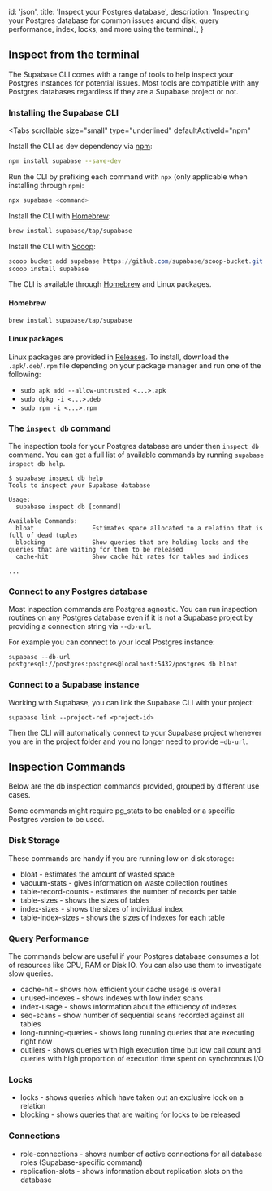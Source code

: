 
  id: 'json',
  title: 'Inspect your Postgres database',
  description: 'Inspecting your Postgres database for common issues around disk, query performance, index, locks, and more using the terminal.',
}

## Inspect from the terminal

The Supabase CLI comes with a range of tools to help inspect your Postgres instances for potential issues. Most tools are compatible with any Postgres databases regardless if they are a Supabase project or not.

### Installing the Supabase CLI

<Tabs
  scrollable
  size="small"
  type="underlined"
  defaultActiveId="npm"
>
<TabPanel id="npm" label="npm">

Install the CLI as dev dependency via [npm](https://www.npmjs.com/package/supabase):

```sh
npm install supabase --save-dev
```

Run the CLI by prefixing each command with `npx` (only applicable when installing through `npm`):

```sh
npx supabase <command>
```

</TabPanel>
<TabPanel id="macos" label="macOS">

Install the CLI with [Homebrew](https://brew.sh):

```sh
brew install supabase/tap/supabase
```

</TabPanel>
<TabPanel id="windows" label="Windows">

Install the CLI with [Scoop](https://scoop.sh):

```powershell
scoop bucket add supabase https://github.com/supabase/scoop-bucket.git
scoop install supabase
```

</TabPanel>
<TabPanel id="linux" label="Linux">

The CLI is available through [Homebrew](https://brew.sh) and Linux packages.

#### Homebrew

```sh
brew install supabase/tap/supabase
```

#### Linux packages

Linux packages are provided in [Releases](https://github.com/supabase/cli/releases).
To install, download the `.apk`/`.deb`/`.rpm` file depending on your package manager
and run one of the following:

- `sudo apk add --allow-untrusted <...>.apk`
- `sudo dpkg -i <...>.deb`
- `sudo rpm -i <...>.rpm`

</TabPanel>
</Tabs>

### The `inspect db` command

The inspection tools for your Postgres database are under then `inspect db` command. You can get a full list of available commands by running `supabase inspect db help`.

```
$ supabase inspect db help
Tools to inspect your Supabase database

Usage:
  supabase inspect db [command]

Available Commands:
  bloat                Estimates space allocated to a relation that is full of dead tuples
  blocking             Show queries that are holding locks and the queries that are waiting for them to be released
  cache-hit            Show cache hit rates for tables and indices

...
```

### Connect to any Postgres database

Most inspection commands are Postgres agnostic. You can run inspection routines on any Postgres database even if it is not a Supabase project by providing a connection string via `--db-url`.

For example you can connect to your local Postgres instance:

```
supabase --db-url postgresql://postgres:postgres@localhost:5432/postgres db bloat
```

### Connect to a Supabase instance

Working with Supabase, you can link the Supabase CLI with your project:

```
supabase link --project-ref <project-id>
```

Then the CLI will automatically connect to your Supabase project whenever you are in the project folder and you no longer need to provide `—db-url`.

## Inspection Commands

Below are the db inspection commands provided, grouped by different use cases.

<Admonition type="note">

Some commands might require pg_stats to be enabled or a specific Postgres version to be used.

</Admonition>

### Disk Storage

These commands are handy if you are running low on disk storage:

- bloat - estimates the amount of wasted space
- vacuum-stats - gives information on waste collection routines
- table-record-counts - estimates the number of records per table
- table-sizes - shows the sizes of tables
- index-sizes - shows the sizes of individual index
- table-index-sizes - shows the sizes of indexes for each table

### Query Performance

The commands below are useful if your Postgres database consumes a lot of resources like CPU, RAM or Disk IO. You can also use them to investigate slow queries.

- cache-hit - shows how efficient your cache usage is overall
- unused-indexes - shows indexes with low index scans
- index-usage - shows information about the efficiency of indexes
- seq-scans - show number of sequential scans recorded against all tables
- long-running-queries - shows long running queries that are executing right now
- outliers - shows queries with high execution time but low call count and queries with high proportion of execution time spent on synchronous I/O

### Locks

- locks - shows queries which have taken out an exclusive lock on a relation
- blocking - shows queries that are waiting for locks to be released

### Connections

- role-connections - shows number of active connections for all database roles (Supabase-specific command)
- replication-slots - shows information about replication slots on the database



